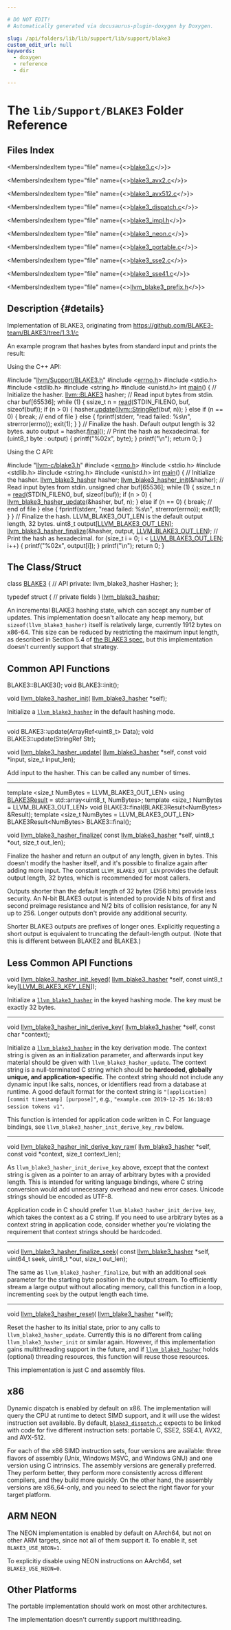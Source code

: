 ```yaml
---

# DO NOT EDIT!
# Automatically generated via docusaurus-plugin-doxygen by Doxygen.

slug: /api/folders/lib/lib/support/lib/support/blake3
custom_edit_url: null
keywords:
  - doxygen
  - reference
  - dir

---
```





# The `lib/Support/BLAKE3` Folder Reference

<DoxygenPage pluginConfig={pluginConfig}>



## Files Index

<MembersIndex>

<MembersIndexItem
  type="file"
  name={<><a href="/docs/api/files/lib/lib/support/lib/support/blake3/blake3-c">blake3.c</a></>}>
</MembersIndexItem>

<MembersIndexItem
  type="file"
  name={<><a href="/docs/api/files/lib/lib/support/lib/support/blake3/blake3-avx2-c">blake3_avx2.c</a></>}>
</MembersIndexItem>

<MembersIndexItem
  type="file"
  name={<><a href="/docs/api/files/lib/lib/support/lib/support/blake3/blake3-avx512-c">blake3_avx512.c</a></>}>
</MembersIndexItem>

<MembersIndexItem
  type="file"
  name={<><a href="/docs/api/files/lib/lib/support/lib/support/blake3/blake3-dispatch-c">blake3_dispatch.c</a></>}>
</MembersIndexItem>

<MembersIndexItem
  type="file"
  name={<><a href="/docs/api/files/lib/lib/support/lib/support/blake3/blake3-impl-h">blake3_impl.h</a></>}>
</MembersIndexItem>

<MembersIndexItem
  type="file"
  name={<><a href="/docs/api/files/lib/lib/support/lib/support/blake3/blake3-neon-c">blake3_neon.c</a></>}>
</MembersIndexItem>

<MembersIndexItem
  type="file"
  name={<><a href="/docs/api/files/lib/lib/support/lib/support/blake3/blake3-portable-c">blake3_portable.c</a></>}>
</MembersIndexItem>

<MembersIndexItem
  type="file"
  name={<><a href="/docs/api/files/lib/lib/support/lib/support/blake3/blake3-sse2-c">blake3_sse2.c</a></>}>
</MembersIndexItem>

<MembersIndexItem
  type="file"
  name={<><a href="/docs/api/files/lib/lib/support/lib/support/blake3/blake3-sse41-c">blake3_sse41.c</a></>}>
</MembersIndexItem>

<MembersIndexItem
  type="file"
  name={<><a href="/docs/api/files/lib/lib/support/lib/support/blake3/llvm-blake3-prefix-h">llvm_blake3_prefix.h</a></>}>
</MembersIndexItem>

</MembersIndex>

## Description {#details}

Implementation of BLAKE3, originating from <a href="https://github.com/BLAKE3-team/BLAKE3/tree/1.3.1/c">https://github.com/BLAKE3-team/BLAKE3/tree/1.3.1/c</a>

<Link id="details" />



An example program that hashes bytes from standard input and prints the result:



Using the C++ API:




<ProgramListing extension="c++">

<CodeLine><Highlight kind="preprocessor">#include &quot;<a href="/docs/api/files/include/include/llvm/include/llvm/support/blake3-h">llvm/Support/BLAKE3.h</a>&quot;</Highlight><Highlight kind="normal"></Highlight></CodeLine>
<CodeLine><Highlight kind="normal"></Highlight><Highlight kind="preprocessor">#include &lt;<a href="/docs/api/files/include/include/llvm/include/llvm/support/errno-h">errno.h</a>&gt;</Highlight><Highlight kind="normal"></Highlight></CodeLine>
<CodeLine><Highlight kind="normal"></Highlight><Highlight kind="preprocessor">#include &lt;stdio.h&gt;</Highlight><Highlight kind="normal"></Highlight></CodeLine>
<CodeLine><Highlight kind="normal"></Highlight><Highlight kind="preprocessor">#include &lt;stdlib.h&gt;</Highlight><Highlight kind="normal"></Highlight></CodeLine>
<CodeLine><Highlight kind="normal"></Highlight><Highlight kind="preprocessor">#include &lt;string.h&gt;</Highlight><Highlight kind="normal"></Highlight></CodeLine>
<CodeLine><Highlight kind="normal"></Highlight><Highlight kind="preprocessor">#include &lt;unistd.h&gt;</Highlight><Highlight kind="normal"></Highlight></CodeLine>
<CodeLine><Highlight kind="normal"></Highlight></CodeLine>
<CodeLine><Highlight kind="normal"></Highlight><Highlight kind="keywordtype">int</Highlight><Highlight kind="normal"> <a href="/docs/api/namespaces/gen-inline-oz-test-model/#a217f2ab6000d72ad475b25276d3e1ac9">main</a>() &#123;</Highlight></CodeLine>
<CodeLine><Highlight kind="normal">  </Highlight><Highlight kind="comment">// Initialize the hasher.</Highlight><Highlight kind="normal"></Highlight></CodeLine>
<CodeLine><Highlight kind="normal">  <a href="/docs/api/classes/llvm/blake3">llvm::BLAKE3</a> hasher;</Highlight></CodeLine>
<CodeLine><Highlight kind="normal"></Highlight></CodeLine>
<CodeLine><Highlight kind="normal">  </Highlight><Highlight kind="comment">// Read input bytes from stdin.</Highlight><Highlight kind="normal"></Highlight></CodeLine>
<CodeLine><Highlight kind="normal">  </Highlight><Highlight kind="keywordtype">char</Highlight><Highlight kind="normal"> buf&#91;65536&#93;;</Highlight></CodeLine>
<CodeLine><Highlight kind="normal">  </Highlight><Highlight kind="keywordflow">while</Highlight><Highlight kind="normal"> (1) &#123;</Highlight></CodeLine>
<CodeLine><Highlight kind="normal">    ssize&#95;t n = <a href="/docs/api/namespaces/llvm/support/endian/#acfdf941f45bc58470ed8423b98862486">read</a>(STDIN&#95;FILENO, buf, </Highlight><Highlight kind="keyword">sizeof</Highlight><Highlight kind="normal">(buf));</Highlight></CodeLine>
<CodeLine><Highlight kind="normal">    </Highlight><Highlight kind="keywordflow">if</Highlight><Highlight kind="normal"> (n &gt; 0) &#123;</Highlight></CodeLine>
<CodeLine><Highlight kind="normal">      hasher.<a href="/docs/api/classes/llvm/blake3/#ad247de2450380eeba2fab0e794d5e44f">update</a>(<a href="/docs/api/classes/llvm/stringref">llvm::StringRef</a>(buf, n));</Highlight></CodeLine>
<CodeLine><Highlight kind="normal">    &#125; </Highlight><Highlight kind="keywordflow">else</Highlight><Highlight kind="normal"> </Highlight><Highlight kind="keywordflow">if</Highlight><Highlight kind="normal"> (n == 0) &#123;</Highlight></CodeLine>
<CodeLine><Highlight kind="normal">      </Highlight><Highlight kind="keywordflow">break</Highlight><Highlight kind="normal">; </Highlight><Highlight kind="comment">// end of file</Highlight><Highlight kind="normal"></Highlight></CodeLine>
<CodeLine><Highlight kind="normal">    &#125; </Highlight><Highlight kind="keywordflow">else</Highlight><Highlight kind="normal"> &#123;</Highlight></CodeLine>
<CodeLine><Highlight kind="normal">      fprintf(stderr, </Highlight><Highlight kind="stringliteral">&quot;read failed: %s\\n&quot;</Highlight><Highlight kind="normal">, strerror(errno));</Highlight></CodeLine>
<CodeLine><Highlight kind="normal">      exit(1);</Highlight></CodeLine>
<CodeLine><Highlight kind="normal">    &#125;</Highlight></CodeLine>
<CodeLine><Highlight kind="normal">  &#125;</Highlight></CodeLine>
<CodeLine><Highlight kind="normal"></Highlight></CodeLine>
<CodeLine><Highlight kind="normal">  </Highlight><Highlight kind="comment">// Finalize the hash. Default output length is 32 bytes.</Highlight><Highlight kind="normal"></Highlight></CodeLine>
<CodeLine><Highlight kind="normal">  </Highlight><Highlight kind="keyword">auto</Highlight><Highlight kind="normal"> output = hasher.<a href="/docs/api/classes/llvm/blake3/#a006c25a3aced3ec5ff196b8141161592">final</a>();</Highlight></CodeLine>
<CodeLine><Highlight kind="normal"></Highlight></CodeLine>
<CodeLine><Highlight kind="normal">  </Highlight><Highlight kind="comment">// Print the hash as hexadecimal.</Highlight><Highlight kind="normal"></Highlight></CodeLine>
<CodeLine><Highlight kind="normal">  </Highlight><Highlight kind="keywordflow">for</Highlight><Highlight kind="normal"> (uint8&#95;t </Highlight><Highlight kind="keywordtype">byte</Highlight><Highlight kind="normal"> : output) &#123;</Highlight></CodeLine>
<CodeLine><Highlight kind="normal">    printf(</Highlight><Highlight kind="stringliteral">&quot;%02x&quot;</Highlight><Highlight kind="normal">, </Highlight><Highlight kind="keywordtype">byte</Highlight><Highlight kind="normal">);</Highlight></CodeLine>
<CodeLine><Highlight kind="normal">  &#125;</Highlight></CodeLine>
<CodeLine><Highlight kind="normal">  printf(</Highlight><Highlight kind="stringliteral">&quot;\\n&quot;</Highlight><Highlight kind="normal">);</Highlight></CodeLine>
<CodeLine><Highlight kind="normal">  </Highlight><Highlight kind="keywordflow">return</Highlight><Highlight kind="normal"> 0;</Highlight></CodeLine>
<CodeLine><Highlight kind="normal">&#125;</Highlight></CodeLine>

</ProgramListing>




Using the C API:




<ProgramListing extension="c">

<CodeLine><Highlight kind="preprocessor">#include &quot;<a href="/docs/api/files/include/include/llvm-c/blake3-h">llvm-c/blake3.h</a>&quot;</Highlight><Highlight kind="normal"></Highlight></CodeLine>
<CodeLine><Highlight kind="normal"></Highlight><Highlight kind="preprocessor">#include &lt;<a href="/docs/api/files/include/include/llvm/include/llvm/support/errno-h">errno.h</a>&gt;</Highlight><Highlight kind="normal"></Highlight></CodeLine>
<CodeLine><Highlight kind="normal"></Highlight><Highlight kind="preprocessor">#include &lt;stdio.h&gt;</Highlight><Highlight kind="normal"></Highlight></CodeLine>
<CodeLine><Highlight kind="normal"></Highlight><Highlight kind="preprocessor">#include &lt;stdlib.h&gt;</Highlight><Highlight kind="normal"></Highlight></CodeLine>
<CodeLine><Highlight kind="normal"></Highlight><Highlight kind="preprocessor">#include &lt;string.h&gt;</Highlight><Highlight kind="normal"></Highlight></CodeLine>
<CodeLine><Highlight kind="normal"></Highlight><Highlight kind="preprocessor">#include &lt;unistd.h&gt;</Highlight><Highlight kind="normal"></Highlight></CodeLine>
<CodeLine><Highlight kind="normal"></Highlight></CodeLine>
<CodeLine><Highlight kind="normal"></Highlight><Highlight kind="keywordtype">int</Highlight><Highlight kind="normal"> <a href="/docs/api/namespaces/gen-inline-oz-test-model/#a217f2ab6000d72ad475b25276d3e1ac9">main</a>() &#123;</Highlight></CodeLine>
<CodeLine><Highlight kind="normal">  </Highlight><Highlight kind="comment">// Initialize the hasher.</Highlight><Highlight kind="normal"></Highlight></CodeLine>
<CodeLine><Highlight kind="normal">  <a href="/docs/api/structs/llvm-blake3-hasher">llvm&#95;blake3&#95;hasher</a> hasher;</Highlight></CodeLine>
<CodeLine><Highlight kind="normal">  <a href="/docs/api/files/include/include/llvm-c/blake3-h/#a8a051c13b70081b426f0c0693e6977af">llvm&#95;blake3&#95;hasher&#95;init</a>(&amp;hasher);</Highlight></CodeLine>
<CodeLine><Highlight kind="normal"></Highlight></CodeLine>
<CodeLine><Highlight kind="normal">  </Highlight><Highlight kind="comment">// Read input bytes from stdin.</Highlight><Highlight kind="normal"></Highlight></CodeLine>
<CodeLine><Highlight kind="normal">  </Highlight><Highlight kind="keywordtype">unsigned</Highlight><Highlight kind="normal"> </Highlight><Highlight kind="keywordtype">char</Highlight><Highlight kind="normal"> buf&#91;65536&#93;;</Highlight></CodeLine>
<CodeLine><Highlight kind="normal">  </Highlight><Highlight kind="keywordflow">while</Highlight><Highlight kind="normal"> (1) &#123;</Highlight></CodeLine>
<CodeLine><Highlight kind="normal">    ssize&#95;t n = <a href="/docs/api/namespaces/llvm/support/endian/#acfdf941f45bc58470ed8423b98862486">read</a>(STDIN&#95;FILENO, buf, </Highlight><Highlight kind="keyword">sizeof</Highlight><Highlight kind="normal">(buf));</Highlight></CodeLine>
<CodeLine><Highlight kind="normal">    </Highlight><Highlight kind="keywordflow">if</Highlight><Highlight kind="normal"> (n &gt; 0) &#123;</Highlight></CodeLine>
<CodeLine><Highlight kind="normal">      <a href="/docs/api/files/include/include/llvm-c/blake3-h/#a75e25f25c6fc1db9056087bbc458a0bc">llvm&#95;blake3&#95;hasher&#95;update</a>(&amp;hasher, buf, n);</Highlight></CodeLine>
<CodeLine><Highlight kind="normal">    &#125; </Highlight><Highlight kind="keywordflow">else</Highlight><Highlight kind="normal"> </Highlight><Highlight kind="keywordflow">if</Highlight><Highlight kind="normal"> (n == 0) &#123;</Highlight></CodeLine>
<CodeLine><Highlight kind="normal">      </Highlight><Highlight kind="keywordflow">break</Highlight><Highlight kind="normal">; </Highlight><Highlight kind="comment">// end of file</Highlight><Highlight kind="normal"></Highlight></CodeLine>
<CodeLine><Highlight kind="normal">    &#125; </Highlight><Highlight kind="keywordflow">else</Highlight><Highlight kind="normal"> &#123;</Highlight></CodeLine>
<CodeLine><Highlight kind="normal">      fprintf(stderr, </Highlight><Highlight kind="stringliteral">&quot;read failed: %s\\n&quot;</Highlight><Highlight kind="normal">, strerror(errno));</Highlight></CodeLine>
<CodeLine><Highlight kind="normal">      exit(1);</Highlight></CodeLine>
<CodeLine><Highlight kind="normal">    &#125;</Highlight></CodeLine>
<CodeLine><Highlight kind="normal">  &#125;</Highlight></CodeLine>
<CodeLine><Highlight kind="normal"></Highlight></CodeLine>
<CodeLine><Highlight kind="normal">  </Highlight><Highlight kind="comment">// Finalize the hash. LLVM&#95;BLAKE3&#95;OUT&#95;LEN is the default output length, 32 bytes.</Highlight><Highlight kind="normal"></Highlight></CodeLine>
<CodeLine><Highlight kind="normal">  uint8&#95;t output&#91;<a href="/docs/api/files/include/include/llvm-c/blake3-h/#a9a7048b8a78d415916d028f4b8477cc3">LLVM&#95;BLAKE3&#95;OUT&#95;LEN</a>&#93;;</Highlight></CodeLine>
<CodeLine><Highlight kind="normal">  <a href="/docs/api/files/include/include/llvm-c/blake3-h/#a269ade5376073ccdb1307a0daddaa1de">llvm&#95;blake3&#95;hasher&#95;finalize</a>(&amp;hasher, output, <a href="/docs/api/files/include/include/llvm-c/blake3-h/#a9a7048b8a78d415916d028f4b8477cc3">LLVM&#95;BLAKE3&#95;OUT&#95;LEN</a>);</Highlight></CodeLine>
<CodeLine><Highlight kind="normal"></Highlight></CodeLine>
<CodeLine><Highlight kind="normal">  </Highlight><Highlight kind="comment">// Print the hash as hexadecimal.</Highlight><Highlight kind="normal"></Highlight></CodeLine>
<CodeLine><Highlight kind="normal">  </Highlight><Highlight kind="keywordflow">for</Highlight><Highlight kind="normal"> (</Highlight><Highlight kind="keywordtype">size&#95;t</Highlight><Highlight kind="normal"> i = 0; i &lt; <a href="/docs/api/files/include/include/llvm-c/blake3-h/#a9a7048b8a78d415916d028f4b8477cc3">LLVM&#95;BLAKE3&#95;OUT&#95;LEN</a>; i++) &#123;</Highlight></CodeLine>
<CodeLine><Highlight kind="normal">    printf(</Highlight><Highlight kind="stringliteral">&quot;%02x&quot;</Highlight><Highlight kind="normal">, output&#91;i&#93;);</Highlight></CodeLine>
<CodeLine><Highlight kind="normal">  &#125;</Highlight></CodeLine>
<CodeLine><Highlight kind="normal">  printf(</Highlight><Highlight kind="stringliteral">&quot;\\n&quot;</Highlight><Highlight kind="normal">);</Highlight></CodeLine>
<CodeLine><Highlight kind="normal">  </Highlight><Highlight kind="keywordflow">return</Highlight><Highlight kind="normal"> 0;</Highlight></CodeLine>
<CodeLine><Highlight kind="normal">&#125;</Highlight></CodeLine>

</ProgramListing>




<Link id="details" />




## The Class/Struct




<ProgramListing extension="c++">

<CodeLine><Highlight kind="keyword">class </Highlight><Highlight kind="normal"><a href="/docs/api/namespaces/llvm/codeview/#a1ec06922412c1f297e72b2134072621da021508d03d4b477e1a922f793599d69f">BLAKE3</a> &#123;</Highlight></CodeLine>
<CodeLine><Highlight kind="normal">  </Highlight><Highlight kind="comment">// API</Highlight><Highlight kind="normal"></Highlight></CodeLine>
<CodeLine><Highlight kind="normal"></Highlight><Highlight kind="keyword">private</Highlight><Highlight kind="normal">:</Highlight></CodeLine>
<CodeLine><Highlight kind="normal">  llvm&#95;blake3&#95;hasher Hasher;</Highlight></CodeLine>
<CodeLine><Highlight kind="normal">&#125;;</Highlight></CodeLine>

</ProgramListing>
 
<ProgramListing extension="c">

<CodeLine><Highlight kind="keyword">typedef</Highlight><Highlight kind="normal"> </Highlight><Highlight kind="keyword">struct </Highlight><Highlight kind="normal">&#123;</Highlight></CodeLine>
<CodeLine><Highlight kind="normal">  </Highlight><Highlight kind="comment">// private fields</Highlight><Highlight kind="normal"></Highlight></CodeLine>
<CodeLine><Highlight kind="normal">&#125; <a href="/docs/api/structs/llvm-blake3-hasher">llvm&#95;blake3&#95;hasher</a>;</Highlight></CodeLine>

</ProgramListing>




An incremental BLAKE3 hashing state, which can accept any number of updates. This implementation doesn&#39;t allocate any heap memory, but <code>sizeof(llvm&#95;blake3&#95;hasher)</code> itself is relatively large, currently 1912 bytes on x86-64. This size can be reduced by restricting the maximum input length, as described in Section 5.4 of <a href="https://github.com/BLAKE3-team/BLAKE3-specs/blob/master/blake3.pdf">the BLAKE3 spec</a>, but this implementation doesn&#39;t currently support that strategy.






## Common API Functions




<ProgramListing extension="c++">

<CodeLine><Highlight kind="normal">BLAKE3::BLAKE3();</Highlight></CodeLine>
<CodeLine><Highlight kind="normal"></Highlight></CodeLine>
<CodeLine><Highlight kind="normal"></Highlight><Highlight kind="keywordtype">void</Highlight><Highlight kind="normal"> BLAKE3::init();</Highlight></CodeLine>

</ProgramListing>
 
<ProgramListing extension="c">

<CodeLine><Highlight kind="keywordtype">void</Highlight><Highlight kind="normal"> <a href="/docs/api/files/include/include/llvm-c/blake3-h/#a8a051c13b70081b426f0c0693e6977af">llvm&#95;blake3&#95;hasher&#95;init</a>(</Highlight></CodeLine>
<CodeLine><Highlight kind="normal">  <a href="/docs/api/structs/llvm-blake3-hasher">llvm&#95;blake3&#95;hasher</a> &#42;self);</Highlight></CodeLine>

</ProgramListing>




Initialize a <code><a href="/docs/api/structs/llvm-blake3-hasher">llvm&#95;blake3&#95;hasher</a></code> in the default hashing mode.



<hr/>





<ProgramListing extension="c++">

<CodeLine><Highlight kind="keywordtype">void</Highlight><Highlight kind="normal"> BLAKE3::update(ArrayRef&lt;uint8&#95;t&gt; Data);</Highlight></CodeLine>
<CodeLine><Highlight kind="normal"></Highlight></CodeLine>
<CodeLine><Highlight kind="normal"></Highlight><Highlight kind="keywordtype">void</Highlight><Highlight kind="normal"> BLAKE3::update(StringRef Str);</Highlight></CodeLine>

</ProgramListing>
 
<ProgramListing extension="c">

<CodeLine><Highlight kind="keywordtype">void</Highlight><Highlight kind="normal"> <a href="/docs/api/files/include/include/llvm-c/blake3-h/#a75e25f25c6fc1db9056087bbc458a0bc">llvm&#95;blake3&#95;hasher&#95;update</a>(</Highlight></CodeLine>
<CodeLine><Highlight kind="normal">  <a href="/docs/api/structs/llvm-blake3-hasher">llvm&#95;blake3&#95;hasher</a> &#42;self,</Highlight></CodeLine>
<CodeLine><Highlight kind="normal">  </Highlight><Highlight kind="keyword">const</Highlight><Highlight kind="normal"> </Highlight><Highlight kind="keywordtype">void</Highlight><Highlight kind="normal"> &#42;input,</Highlight></CodeLine>
<CodeLine><Highlight kind="normal">  </Highlight><Highlight kind="keywordtype">size&#95;t</Highlight><Highlight kind="normal"> input&#95;len);</Highlight></CodeLine>

</ProgramListing>




Add input to the hasher. This can be called any number of times.



<hr/>





<ProgramListing extension="c++">

<CodeLine><Highlight kind="keyword">template</Highlight><Highlight kind="normal"> &lt;</Highlight><Highlight kind="keywordtype">size&#95;t</Highlight><Highlight kind="normal"> NumBytes = LLVM&#95;BLAKE3&#95;OUT&#95;LEN&gt;</Highlight></CodeLine>
<CodeLine><Highlight kind="normal"></Highlight><Highlight kind="keyword">using </Highlight><Highlight kind="normal"><a href="/docs/api/namespaces/llvm/#a081d38a75bd71be1f6b2db493b46c70e">BLAKE3Result</a> = std::array&lt;uint8&#95;t, NumBytes&gt;;</Highlight></CodeLine>
<CodeLine><Highlight kind="normal"></Highlight></CodeLine>
<CodeLine><Highlight kind="normal"></Highlight><Highlight kind="keyword">template</Highlight><Highlight kind="normal"> &lt;</Highlight><Highlight kind="keywordtype">size&#95;t</Highlight><Highlight kind="normal"> NumBytes = LLVM&#95;BLAKE3&#95;OUT&#95;LEN&gt;</Highlight></CodeLine>
<CodeLine><Highlight kind="normal"></Highlight><Highlight kind="keywordtype">void</Highlight><Highlight kind="normal"> BLAKE3::final(BLAKE3Result&lt;NumBytes&gt; &amp;Result);</Highlight></CodeLine>
<CodeLine><Highlight kind="normal"></Highlight></CodeLine>
<CodeLine><Highlight kind="normal"></Highlight><Highlight kind="keyword">template</Highlight><Highlight kind="normal"> &lt;</Highlight><Highlight kind="keywordtype">size&#95;t</Highlight><Highlight kind="normal"> NumBytes = LLVM&#95;BLAKE3&#95;OUT&#95;LEN&gt;</Highlight></CodeLine>
<CodeLine><Highlight kind="normal">BLAKE3Result&lt;NumBytes&gt; BLAKE3::final();</Highlight></CodeLine>

</ProgramListing>
 
<ProgramListing extension="c">

<CodeLine><Highlight kind="keywordtype">void</Highlight><Highlight kind="normal"> <a href="/docs/api/files/include/include/llvm-c/blake3-h/#a269ade5376073ccdb1307a0daddaa1de">llvm&#95;blake3&#95;hasher&#95;finalize</a>(</Highlight></CodeLine>
<CodeLine><Highlight kind="normal">  </Highlight><Highlight kind="keyword">const</Highlight><Highlight kind="normal"> <a href="/docs/api/structs/llvm-blake3-hasher">llvm&#95;blake3&#95;hasher</a> &#42;self,</Highlight></CodeLine>
<CodeLine><Highlight kind="normal">  uint8&#95;t &#42;out,</Highlight></CodeLine>
<CodeLine><Highlight kind="normal">  </Highlight><Highlight kind="keywordtype">size&#95;t</Highlight><Highlight kind="normal"> out&#95;len);</Highlight></CodeLine>

</ProgramListing>




Finalize the hasher and return an output of any length, given in bytes. This doesn&#39;t modify the hasher itself, and it&#39;s possible to finalize again after adding more input. The constant <code>LLVM&#95;BLAKE3&#95;OUT&#95;LEN</code> provides the default output length, 32 bytes, which is recommended for most callers.



Outputs shorter than the default length of 32 bytes (256 bits) provide less security. An N-bit BLAKE3 output is intended to provide N bits of first and second preimage resistance and N/2 bits of collision resistance, for any N up to 256. Longer outputs don&#39;t provide any additional security.



Shorter BLAKE3 outputs are prefixes of longer ones. Explicitly requesting a short output is equivalent to truncating the default-length output. (Note that this is different between BLAKE2 and BLAKE3.)






## Less Common API Functions




<ProgramListing extension="c">

<CodeLine><Highlight kind="keywordtype">void</Highlight><Highlight kind="normal"> <a href="/docs/api/files/include/include/llvm-c/blake3-h/#aaf8dcf7da9729af05bec0662d3873280">llvm&#95;blake3&#95;hasher&#95;init&#95;keyed</a>(</Highlight></CodeLine>
<CodeLine><Highlight kind="normal">  <a href="/docs/api/structs/llvm-blake3-hasher">llvm&#95;blake3&#95;hasher</a> &#42;self,</Highlight></CodeLine>
<CodeLine><Highlight kind="normal">  </Highlight><Highlight kind="keyword">const</Highlight><Highlight kind="normal"> uint8&#95;t key&#91;<a href="/docs/api/files/include/include/llvm-c/blake3-h/#ac6e51ba539cfceb419c6ba3f03338b47">LLVM&#95;BLAKE3&#95;KEY&#95;LEN</a>&#93;);</Highlight></CodeLine>

</ProgramListing>




Initialize a <code><a href="/docs/api/structs/llvm-blake3-hasher">llvm&#95;blake3&#95;hasher</a></code> in the keyed hashing mode. The key must be exactly 32 bytes.



<hr/>





<ProgramListing extension="c">

<CodeLine><Highlight kind="keywordtype">void</Highlight><Highlight kind="normal"> <a href="/docs/api/files/include/include/llvm-c/blake3-h/#acd67a8b965297a5e15381f1fea23fce6">llvm&#95;blake3&#95;hasher&#95;init&#95;derive&#95;key</a>(</Highlight></CodeLine>
<CodeLine><Highlight kind="normal">  <a href="/docs/api/structs/llvm-blake3-hasher">llvm&#95;blake3&#95;hasher</a> &#42;self,</Highlight></CodeLine>
<CodeLine><Highlight kind="normal">  </Highlight><Highlight kind="keyword">const</Highlight><Highlight kind="normal"> </Highlight><Highlight kind="keywordtype">char</Highlight><Highlight kind="normal"> &#42;context);</Highlight></CodeLine>

</ProgramListing>




Initialize a <code><a href="/docs/api/structs/llvm-blake3-hasher">llvm&#95;blake3&#95;hasher</a></code> in the key derivation mode. The context string is given as an initialization parameter, and afterwards input key material should be given with <code>llvm&#95;blake3&#95;hasher&#95;update</code>. The context string is a null-terminated C string which should be <b>hardcoded, globally unique, and application-specific</b>. The context string should not include any dynamic input like salts, nonces, or identifiers read from a database at runtime. A good default format for the context string is <code>&quot;&#91;application&#93; &#91;commit timestamp&#93; &#91;purpose&#93;&quot;</code>, e.g., <code>&quot;example.com
2019-12-25 16:18:03 session tokens v1&quot;</code>.



This function is intended for application code written in C. For language bindings, see <code>llvm&#95;blake3&#95;hasher&#95;init&#95;derive&#95;key&#95;raw</code> below.



<hr/>





<ProgramListing extension="c">

<CodeLine><Highlight kind="keywordtype">void</Highlight><Highlight kind="normal"> <a href="/docs/api/files/include/include/llvm-c/blake3-h/#ae9a8ac402d13484bcb44c12d572fecb8">llvm&#95;blake3&#95;hasher&#95;init&#95;derive&#95;key&#95;raw</a>(</Highlight></CodeLine>
<CodeLine><Highlight kind="normal">  <a href="/docs/api/structs/llvm-blake3-hasher">llvm&#95;blake3&#95;hasher</a> &#42;self,</Highlight></CodeLine>
<CodeLine><Highlight kind="normal">  </Highlight><Highlight kind="keyword">const</Highlight><Highlight kind="normal"> </Highlight><Highlight kind="keywordtype">void</Highlight><Highlight kind="normal"> &#42;context,</Highlight></CodeLine>
<CodeLine><Highlight kind="normal">  </Highlight><Highlight kind="keywordtype">size&#95;t</Highlight><Highlight kind="normal"> context&#95;len);</Highlight></CodeLine>

</ProgramListing>




As <code>llvm&#95;blake3&#95;hasher&#95;init&#95;derive&#95;key</code> above, except that the context string is given as a pointer to an array of arbitrary bytes with a provided length. This is intended for writing language bindings, where C string conversion would add unnecessary overhead and new error cases. Unicode strings should be encoded as UTF-8.



Application code in C should prefer <code>llvm&#95;blake3&#95;hasher&#95;init&#95;derive&#95;key</code>, which takes the context as a C string. If you need to use arbitrary bytes as a context string in application code, consider whether you&#39;re violating the requirement that context strings should be hardcoded.



<hr/>





<ProgramListing extension="c">

<CodeLine><Highlight kind="keywordtype">void</Highlight><Highlight kind="normal"> <a href="/docs/api/files/include/include/llvm-c/blake3-h/#ad3added645a514c2976352a72152c472">llvm&#95;blake3&#95;hasher&#95;finalize&#95;seek</a>(</Highlight></CodeLine>
<CodeLine><Highlight kind="normal">  </Highlight><Highlight kind="keyword">const</Highlight><Highlight kind="normal"> <a href="/docs/api/structs/llvm-blake3-hasher">llvm&#95;blake3&#95;hasher</a> &#42;self,</Highlight></CodeLine>
<CodeLine><Highlight kind="normal">  uint64&#95;t seek,</Highlight></CodeLine>
<CodeLine><Highlight kind="normal">  uint8&#95;t &#42;out,</Highlight></CodeLine>
<CodeLine><Highlight kind="normal">  </Highlight><Highlight kind="keywordtype">size&#95;t</Highlight><Highlight kind="normal"> out&#95;len);</Highlight></CodeLine>

</ProgramListing>




The same as <code>llvm&#95;blake3&#95;hasher&#95;finalize</code>, but with an additional <code>seek</code> parameter for the starting byte position in the output stream. To efficiently stream a large output without allocating memory, call this function in a loop, incrementing <code>seek</code> by the output length each time.



<hr/>





<ProgramListing extension="c">

<CodeLine><Highlight kind="keywordtype">void</Highlight><Highlight kind="normal"> <a href="/docs/api/files/include/include/llvm-c/blake3-h/#a368118adf27068d9bf7b8f34b8f9be7a">llvm&#95;blake3&#95;hasher&#95;reset</a>(</Highlight></CodeLine>
<CodeLine><Highlight kind="normal">  <a href="/docs/api/structs/llvm-blake3-hasher">llvm&#95;blake3&#95;hasher</a> &#42;self);</Highlight></CodeLine>

</ProgramListing>




Reset the hasher to its initial state, prior to any calls to <code>llvm&#95;blake3&#95;hasher&#95;update</code>. Currently this is no different from calling <code>llvm&#95;blake3&#95;hasher&#95;init</code> or similar again. However, if this implementation gains multithreading support in the future, and if <code><a href="/docs/api/structs/llvm-blake3-hasher">llvm&#95;blake3&#95;hasher</a></code> holds (optional) threading resources, this function will reuse those resources.





<Link id="details" />



This implementation is just C and assembly files.




## x86



Dynamic dispatch is enabled by default on x86. The implementation will query the CPU at runtime to detect SIMD support, and it will use the widest instruction set available. By default, <code><a href="/docs/api/files/lib/lib/support/lib/support/blake3/blake3-dispatch-c">blake3&#95;dispatch.c</a></code> expects to be linked with code for five different instruction sets: portable C, SSE2, SSE4.1, AVX2, and AVX-512.



For each of the x86 SIMD instruction sets, four versions are available: three flavors of assembly (Unix, Windows MSVC, and Windows GNU) and one version using C intrinsics. The assembly versions are generally preferred. They perform better, they perform more consistently across different compilers, and they build more quickly. On the other hand, the assembly versions are x86&#95;64-only, and you need to select the right flavor for your target platform.






## ARM NEON



The NEON implementation is enabled by default on AArch64, but not on other ARM targets, since not all of them support it. To enable it, set <code>BLAKE3&#95;USE&#95;NEON=1</code>.



To explicitiy disable using NEON instructions on AArch64, set <code>BLAKE3&#95;USE&#95;NEON=0</code>.






## Other Platforms



The portable implementation should work on most other architectures.





<Link id="details" />



The implementation doesn&#39;t currently support multithreading.

</DoxygenPage>
